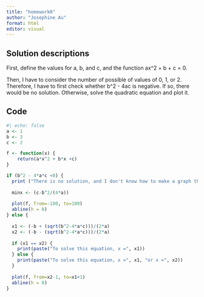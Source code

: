 ```yaml
---
title: "homework0"
author: "Josephine Au"
format: html
editor: visual
---
```


## Solution descriptions

First, define the values for a, b, and c, and the function ax\^2 + b + c = 0.

Then, I have to consider the number of possible of values of 0, 1, or 2. Therefore, I have to first check whether b\^2 - 4ac is negative. If so, there would be no solution. Otherwise, solve the quadratic equation and plot it.

## Code

```r
#| echo: false
a <- 1
b <- 3
c <- 2

f <- function(x) {
    return(a*x^2 + b*x +c)
}

if (b^2 - 4*a*c <0) {
  print ("There is no solution, and I don't know how to make a graph that makes sense, sorry!")
  
  minx <- (c-b^2/(4*a))
  
  plot(f, from=-100, to=100)
  abline(h = 0)
} else {
  
  x1 <- (-b + (sqrt(b^2-4*a*c)))/(2*a)
  x2 <- (-b - (sqrt(b^2-4*a*c)))/(2*a)
  
  if (x1 == x2) {
    print(paste("To solve this equation, x =", x1))
  } else {
    print(paste("To solve this equation, x =", x1, "or x =", x2))
  }
  
  plot(f, from=x2-1, to=x1+1)
  abline(h = 0)
}

```

